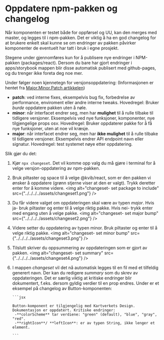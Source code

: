 
<Meta title="Bidra/Som utvikler/Publish" />

# Oppdatere npm-pakken og changelog

Når komponenten er testet både for oppførsel og UU, kan den merges med master, og legges til i npm-pakken.
Det er viktig å ha en god changelog for at brukere enkelt skal kunne se om endringer av pakken påvirker komponenter de eventuelt har tatt i bruk i egne prosjekt.

<Alert status="info">
  Stegene under gjennomføres kun for å publisere nye endringer i NPM-pakken (packages/react). Dersom du bare har gjort endringer
  i apps/storybook mappen blir disse automatisk publisert med github-pages, og du trenger ikke foreta deg noe mer.
</Alert>

Under følger noen kjennetegn for versjonsoppdatering: (Informasjonen er hentet fra [Major.Minor.Patch artikkelen](https://medium.com/fiverr-engineering/major-minor-patch-a5298e2e1798))

- **patch**: ved interne fixes, eksempelvis bug fix, forbedrelse av performance, enviroment eller andre interne tweaks. Hovedregel: Bruker _burde_ oppdatere pakken uten å nøle.
- **minor**: når interfacet endrer seg, men har **mulighet** til å rulle tilbake til tidligere versjoner. Eksempelvis ved nye funksjoner, komponenter, nye tilgjengelige props osv.
  Hovedregel: Bruker oppdaterer pakke for å få nye funksjoner, uten at noe vil kræsje.
- **major**: når interfacet endrer seg, men har **ikke mulighet** til å rulle tilbake til tidligere versjoner. Eksempelvis endrer API endpoint navn eller signatur.
  Hovedregel: test systemet nøye etter oppdatering.

Slik gjør du det:

1.  Kjør `npx changeset`. Det vil komme opp valg du må gjøre i terminal for å velge versjon-oppdatering av npm-pakken.
2.  Bruk piltaster og space til å velge @kvib/react, som er den pakken vi ønsker å oppdatere (grønn stjerne viser at den er valgt). Trykk deretter enter for å komme videre.
    <img alt="changeset- set package to include" src={"../../../../assets/changeset1.png"} />
3.  Du får videre valget om oppdateringen skal være av typen _major_. Hvis ja- bruk piltaster og enter til å velge riktig pakke. Hvis nei- trykk enter med engang uten å velge pakke.
    <img alt="changeset- set major bump" src={"../../../../assets/changeset2.png"} />
4.  Videre setter du oppdatering av typen minor. Bruk piltaster og enter til å velge riktig pakke.
    <img alt="changeset- set minor bump" src={"../../../../assets/changeset3.png"} />
5.  Tilslutt skriver du oppsummering av oppdateringen som er gjort av pakken.
    <img alt="changeset- set summary" src={"../../../../assets/changeset4.png"} />
6.  I mappen _changeset_ vil det nå automatisk legges til en fil med et tilfeldig generert navn. Der kan du redigere _summary_ som du skrev av oppdateringen.
    Det er særlig viktig at kritiske endringer blir dokumentert, f.eks. dersom gyldig verdier til en prop endres. Under er et eksempel på changelog av Button-komponenten:

        ```jsx

        Button-komponent er tilgjengelig med Kartverkets Design. Dokumentasjon er oppdatert. Kritiske endringer:
         -**colorScheme** tar verdiene: "green" (default), "blue", "gray", "red".
         -**rightIcon**/ **leftIcon**: er av typen String, ikke lenger et element.

        ```
